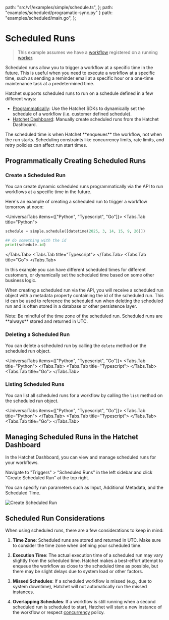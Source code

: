 
  path: "src/v1/examples/simple/schedule.ts",
};
  path: "examples/scheduled/programatic-sync.py"
}
  path: "examples/scheduled/main.go",
};


# Scheduled Runs

> This example assumes we have a [workflow](./basic-workflows.mdx) registered on a running [worker](./workers.mdx).

Scheduled runs allow you to trigger a workflow at a specific time in the future. This is useful when you need to execute a workflow at a specific time, such as sending a reminder email at a specific hour or a one-time maintenance task at a predetermined time.

Hatchet supports scheduled runs to run on a schedule defined in a few different ways:

- [Programmatically](./scheduled-runs.mdx#programmatically-creating-scheduled-runs): Use the Hatchet SDKs to dynamically set the schedule of a workflow (i.e. customer defined schedule).
- [Hatchet Dashboard](./scheduled-runs.mdx#managing-scheduled-runs-in-the-hatchet-dashboard): Manually create scheduled runs from the Hatchet Dashboard.

<Callout type="warning">
  The scheduled time is when Hatchet **enqueues** the workflow, not when the run
  starts. Scheduling constraints like concurrency limits, rate limits, and retry
  policies can affect run start times.
</Callout>

## Programmatically Creating Scheduled Runs

### Create a Scheduled Run

You can create dynamic scheduled runs programmatically via the API to run workflows at a specific time in the future.

Here's an example of creating a scheduled run to trigger a workflow tomorrow at noon:

<UniversalTabs items={["Python", "Typescript", "Go"]}>
  <Tabs.Tab title="Python">
  ```python
  schedule = simple.schedule([datetime(2025, 3, 14, 15, 9, 26)])

  ## do something with the id
  print(schedule.id)
  ```
  </Tabs.Tab>
  <Tabs.Tab title="Typescript">
    <GithubSnippet src={SimpleTs} target="Create a Scheduled Run" />
  </Tabs.Tab>
  <Tabs.Tab title="Go">
    <GithubSnippet src={ScheduleTriggerGo} target="Create" />
  </Tabs.Tab>
</UniversalTabs>

In this example you can have different scheduled times for different customers, or dynamically set the scheduled time based on some other business logic.

When creating a scheduled run via the API, you will receive a scheduled run object with a metadata property containing the id of the scheduled run. This id can be used to reference the scheduled run when deleting the scheduled run and is often stored in a database or other persistence layer.

<Callout type="info">
  Note: Be mindful of the time zone of the scheduled run. Scheduled runs are
  **always** stored and returned in UTC.
</Callout>

### Deleting a Scheduled Run

You can delete a scheduled run by calling the `delete` method on the scheduled run object.

<UniversalTabs items={["Python", "Typescript", "Go"]}>
  <Tabs.Tab title="Python">
    <GithubSnippet src={SchedulePy} target="Delete" />
  </Tabs.Tab>
  <Tabs.Tab title="Typescript">
    <GithubSnippet src={SimpleTs} target="Deleting a Scheduled Run" />
  </Tabs.Tab>
  <Tabs.Tab title="Go">
    <GithubSnippet src={ScheduleTriggerGo} target="Delete" />
  </Tabs.Tab>
</UniversalTabs>

### Listing Scheduled Runs

You can list all scheduled runs for a workflow by calling the `list` method on the scheduled run object.

<UniversalTabs items={["Python", "Typescript", "Go"]}>
  <Tabs.Tab title="Python">
    <GithubSnippet src={SchedulePy} target="List" />
  </Tabs.Tab>
  <Tabs.Tab title="Typescript">
    <GithubSnippet src={SimpleTs} target="Listing Scheduled Runs" />
  </Tabs.Tab>
  <Tabs.Tab title="Go">
    <GithubSnippet src={ScheduleTriggerGo} target="List" />
  </Tabs.Tab>
</UniversalTabs>

## Managing Scheduled Runs in the Hatchet Dashboard

In the Hatchet Dashboard, you can view and manage scheduled runs for your workflows.

Navigate to "Triggers" > "Scheduled Runs" in the left sidebar and click "Create Scheduled Run" at the top right.

You can specify run parameters such as Input, Additional Metadata, and the Scheduled Time.

![Create Scheduled Run](../../public/schedule-dash.gif)

## Scheduled Run Considerations

When using scheduled runs, there are a few considerations to keep in mind:

1. **Time Zone**: Scheduled runs are stored and returned in UTC. Make sure to consider the time zone when defining your scheduled time.

2. **Execution Time**: The actual execution time of a scheduled run may vary slightly from the scheduled time. Hatchet makes a best-effort attempt to enqueue the workflow as close to the scheduled time as possible, but there may be slight delays due to system load or other factors.

3. **Missed Schedules**: If a scheduled workflow is missed (e.g., due to system downtime), Hatchet will not automatically run the missed instances.

4. **Overlapping Schedules**: If a workflow is still running when a second scheduled run is scheduled to start, Hatchet will start a new instance of the workflow or respect [concurrency](../concurrency/overview.mdx) policy.

